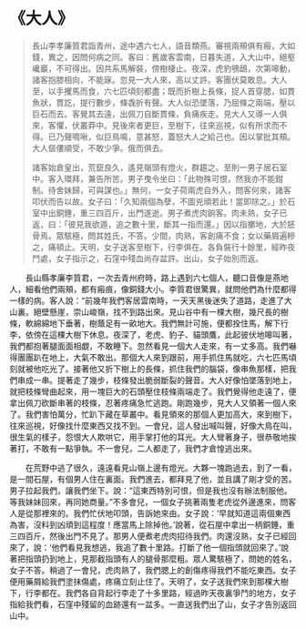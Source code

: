 # 《大人》

> 長山李孝廉質君詣青州，途中遇六七人，語音類燕。審視兩頰俱有瘢，大如錢，異之，因問何病之同。客曰：舊歲客雲南，日暮失道，入大山中，絕壑巉巖，不可得出。因共系馬解裝，傍樹棲止。夜深，虎豹鴞鴟，次第嗥動，諸客抱膝相向，不能寐。忽見一大人來，高以丈許。客團伏莫敢息。大人至，以手攫馬而食，六七匹頃刻都盡；既而折樹上長條，捉人首穿腮，如貫魚狀，貫訖，提行數步，條毳折有聲。大人似恐墜落，乃屈條之兩端，壓以巨石而去。客覺其去遠，出佩刀自斷貫條，負痛疾走。見大人又導一人俱來，客懼，伏叢莽中。見後來者更巨，至樹下，往來巡視，似有所求而不得。已乃聲啁啾，似巨鳥鳴，意甚怒，蓋怒大人之給己也。因以掌批其頰。大人傴僂順受，不敢少爭。俄而俱去。
>
> 諸客始倉皇出，荒竄良久，遙見嶺頭有燈火，群趨之。至則一男子居石室中。客入環拜，兼告所苦。男子曳令坐曰：「此物殊可恨，然我亦不能鉗制。待舍妹歸，可與謀也。」無何，一女子荷兩虎自外入，問客何來，諸客叩伏而告以故。女子曰：「久知兩個為孽，不圖兇頑若此！當即除之。」於石室中出銅錘，重三四百斤，出門遂逝。男子煮虎肉餉客。肉未熟，女子已返，曰：「彼見我欲遁，追之數十里，斷其一指而還。」因以指擲地，大於胚骨焉。眾駭極，問其姓氏，不答。少間，肉熟，客創痛不食；女以藥屑遍糝之，痛頓止。天明，女子送客至樹下，行李俱在。各負裝行十餘里，經昨夜鬥處，女子指示之，石窪中殘血尚存盆許。出山，女子始別而返。

&emsp;&emsp;長山縣孝廉李質君，一次去青州府時，路上遇到六七個人，聽口音像是燕地人，細看他們兩頰，都有瘢痕，像銅錢大小。李質君很驚異，就問他們為什麼都得一樣的病。客人說：“前幾年我們客居雲南時，一天天黑後迷失了道路，走進了大山裏。絕壁懸崖，崇山峻嶺，找不到路出來。見山谷中有一棵大樹，幾尺長的樹條，軟綿綿地下垂著，樹蔭足有一畝地大。我們無計可施，便都拴住馬，解下行李，依傍在這棵大樹下休息。夜深了，老虎、豹子、貓頭鷹，此起彼伏地嗥叫著，我們都抱著腿面面相覷，不敢睡下。忽然看見一個大人走來，有一丈多高。我們嚇得團團趴在地上，大氣不敢出。那個大人來到跟前，用手抓住馬就吃，六七匹馬頃刻就被他吃光了。接著他又折下樹上的長條，抓住我們的腦袋，像串魚那樣，把我們串成一串。提著走了幾步，枝條發出脆弱斷裂的聲音。大人好像怕墜落到地上，就把枝條彎曲起來，用一塊巨大的石頭壓住枝條兩端走了。我們覺得他走遠了，便拿出佩刀砍斷串著的枝條，忍著疼痛急忙逃跑。剛跑幾步，見大人又領著一個人來了。我們害怕萬分，忙趴下藏在草叢中。看見領來的那個人更加高大，來到樹下，往來巡視，好像找什麼東西又找不到。一會兒，這人發出喊叫聲，好像大鳥在叫，很生氣的樣子，怨恨大人欺哄它，用手掌打他的耳光。大人彎著身子，很恭敬地挨著打，不敢有一點爭執。不一會兒，二人都走了，我們才倉惶逃出來。

&emsp;&emsp;在荒野中逃了很久，遠遠看見山嶺上邊有燈光。大夥一塊跑過去，到了一看，是一間石屋，有個男人住在裏面。我們進去，都拜見了他，並且講了剛才受的苦。男子拉起我們，讓我們坐下。說：“這東西特別可恨，但是我也沒有辦法制服他。等我妹妹回來，再同她商量。”不多會兒，一個女子挑著兩隻老虎從外邊進來，問客人是從那裡來的。我們忙伏地叩頭，告訴她來由。女子說：‘早就知道這兩個東西為害，沒料到凶頑到這程度！應當馬上除掉他。’說著，從石屋中拿出一柄銅錘，重三四百斤，然後出門不見了。那男人便煮老虎肉招待我們。肉還沒熟，女子已經回來了，說：‘他們看見我想逃，我追了數十里路。打斷了他一個指頭就回來了。’說著把指頭扔到地上，見那截指頭有人的腿骨那麼粗。眾人驚駭極了，問她的姓名，女子不答。稍過了一會兒，虎肉熟了，我們腮上的創傷疼得我們不能吃東西。女子便用藥屑給我們塗抹傷處，疼痛立刻止住了。天明了，女子送我們來到那棵大樹下，行李都在。我們各自背起行李走了十多里路，經過昨天夜裏爭鬥的地方，女子指給我們看，石窪中殘留的血跡還有一盆多。一直送我們出了山，女子才告別返回山中。
